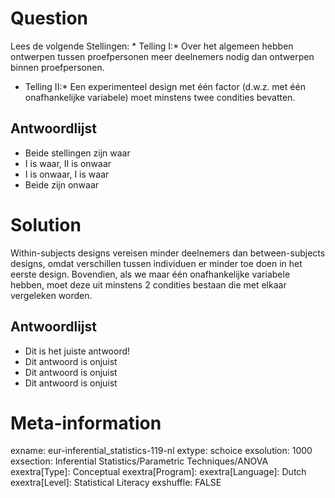 Question
========
Lees de volgende Stellingen:
* Telling I:* Over het algemeen hebben ontwerpen tussen proefpersonen meer deelnemers nodig dan ontwerpen binnen proefpersonen.

* Telling II:* Een experimenteel design met één factor (d.w.z. met één onafhankelijke variabele) moet minstens twee condities bevatten.

Antwoordlijst
----------
* Beide stellingen zijn waar
* I is waar, II is onwaar
* I is onwaar, I is waar
* Beide zijn onwaar


Solution
========
Within-subjects designs vereisen minder deelnemers dan between-subjects designs, omdat verschillen tussen individuen er minder toe doen in het eerste design. Bovendien, als we maar één onafhankelijke variabele hebben, moet deze uit minstens 2 condities bestaan die met elkaar vergeleken worden.

Antwoordlijst
----------
* Dit is het juiste antwoord!
* Dit antwoord is onjuist
* Dit antwoord is onjuist
* Dit antwoord is onjuist

Meta-information
================
exname: eur-inferential_statistics-119-nl
extype: schoice
exsolution: 1000
exsection: Inferential Statistics/Parametric Techniques/ANOVA
exextra[Type]: Conceptual
exextra[Program]: 
exextra[Language]: Dutch
exextra[Level]: Statistical Literacy
exshuffle: FALSE
